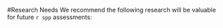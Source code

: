 <!-- ****************************RESEARCH NEEDS**************************** -->
#Research Needs
We recommend the following research will be valuable for future `r spp` assessments:

\begin{enumerate}

\item A longer timeseries of the juvenile rockfish CPUE in the south.

\item A commercial index in the north.  This is by far the largest segment of the fishery, and the introduction of the trawl rationalization program should mean that an index can be developed for the current fishery when the next assessment is performed.

\item More recent ages for the southern model.  The commercial age timeseries currently stops in 2002. Otoliths have been collected for all years in the Hook \& Line survey but only samples from 2004 have been aged.

\end{enumerate}


